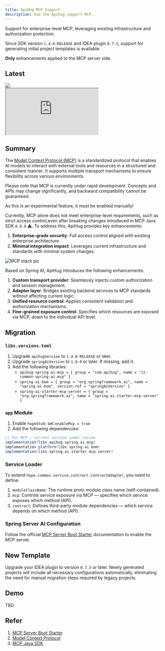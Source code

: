 ```yaml
---
title: ApiHug MCP Support
description: how the Apihug support MCP,
---
```


Support for enterprise-level MCP, leveraging existing infrastructure and authorization protection.

Since SDK version `1.4.0-RELEASE` and IDEA plugin `0.7.5`, support for generating initial project templates is available.

**Only** enhancements applied to the MCP server side.

## Latest

<a target="_blank" href="https://search.maven.org/artifact/com.apihug/it-bom">
  <img src="https://img.shields.io/maven-central/v/com.apihug/it-bom.svg?label=Maven%20Central"/>
</a>

<div>
  <iframe
    src="https://plugins.jetbrains.com/embeddable/card/23534"
    border="0"
    height={'319px'}
    width={'384px'}
    allow="accelerometer; autoplay; clipboard-write; encrypted-media; gyroscope; picture-in-picture"
    allowFullScreen
  ></iframe>
</div>

## Summary

The [Model Context Protocol (MCP)](https://modelcontextprotocol.org/docs/concepts/architecture) is a standardized protocol that enables AI models to interact with external tools and resources in a structured and consistent manner. It supports multiple transport mechanisms to ensure flexibility across various environments.

Please note that MCP is currently under rapid development. Concepts and APIs may change significantly, and backward compatibility cannot be guaranteed.

As this is an experimental feature, it must be enabled manually!

Currently, MCP alone does not meet enterprise-level requirements, such as strict access control,even after breaking changes introduced in MCP Java SDK `0.8.0` ⚠️. To address this, ApiHug provides key enhancements:

1. **Enterprise-grade security**: Full access control aligned with existing enterprise architecture.
2. **Minimal integration impact**: Leverages current infrastructure and standards with minimal system changes.

![MCP stack pic](https://docs.spring.io/spring-ai/reference/_images/mcp/mcp-stack.svg)

Based on Spring AI, ApiHug introduces the following enhancements:

1. **Custom transport provider**: Seamlessly injects custom authorization and session management.
2. **Adapter layer**: Bridges existing backend services to MCP standards without affecting current logic.
3. **Unified resource control**: Applies consistent validation and authorization mechanisms.
4. **Fine-grained exposure control**: Specifies which resources are exposed via MCP, down to the individual API level.

## Migration

### `libs.versions.toml`

1. Upgrade `apihugVersion` to `1.4.0-RELEASE` or later.
2. Upgrade `springAiVersion` to `1.0.0` or later. If missing, add it.
3. Add the following libraries:
   - `apihug-spring-ai-mcp = { group = "com.apihug", name = "it-common-spring-ai-mcp" }`
   - `spring-ai-bom = { group = "org.springframework.ai", name = "spring-ai-bom", version.ref = "springAiVersion" }`
   - `spring-ai-starter-mcp-server = { group = "org.springframework.ai", name = "spring-ai-starter-mcp-server" }`

### `app` Module

1. Enable `hopeStub`: set `enableMcp = true`
2. Add the following dependencies:

```groovy
// For MCP — current version under review
implementation(libs.apihug.spring.ai.mcp)
implementation platform(libs.spring.ai.bom)
implementation(libs.spring.ai.starter.mcp.server)
```

### Service Loader

To extend `hope.common.service.contract.ContractAdapter`, you need to define:

1. `moduleClassName`: The runtime proto module class name (self-contained).
2. `mcp`: Controls service exposure via MCP — specifies which service exposes which method (API).
3. `contract`: Defines third-party module dependencies — which service depends on which method (API).

### Spring Server AI Configuration

Follow the official [MCP Server Boot Starter](https://docs.spring.io/spring-ai/reference/api/mcp/mcp-server-boot-starter-docs.html) documentation to enable the MCP server.

## New Template

Upgrade your IDEA plugin to version `0.7.5` or later. Newly generated projects will include all necessary configurations automatically, eliminating the need for manual migration steps required by legacy projects.

## Demo

TBD


## Refer

1. [MCP Server Boot Starter](https://docs.spring.io/spring-ai/reference/api/mcp/mcp-server-boot-starter-docs.html)
2. [Model Context Protocol ](https://modelcontextprotocol.org/docs/concepts/architecture)
3. [MCP Java SDK](https://modelcontextprotocol.io/sdk/java)
